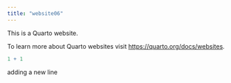```yaml
---
title: "website06"
---
```


This is a Quarto website.

To learn more about Quarto websites visit <https://quarto.org/docs/websites>.

```r
1 + 1
```

adding a new line
